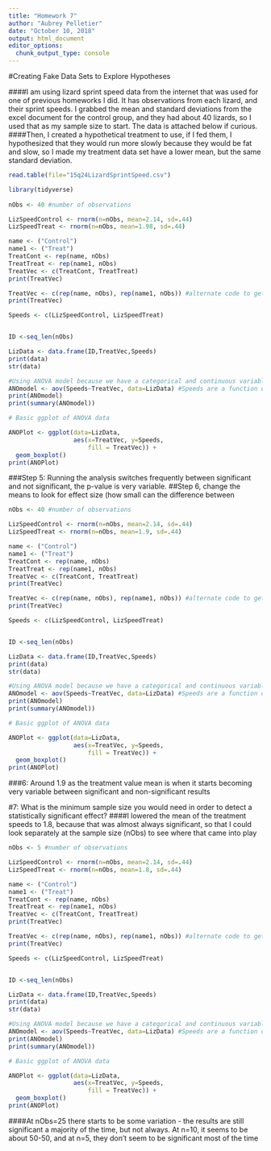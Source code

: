 ```yaml
---
title: "Homework 7"
author: "Aubrey Pelletier"
date: "October 10, 2018"
output: html_document
editor_options: 
  chunk_output_type: console
---
```

#Creating Fake Data Sets to Explore Hypotheses

####I am using lizard sprint speed data from the internet that was used for one of previous homeworks I did. It has observations from each lizard, and their sprint speeds. I grabbed the mean and standard deviations from the excel document for the control group, and they had about 40 lizards, so I used that as my sample size to start. The data is attached below if curious. 
####Then, I created a hypothetical treatment to use, if I fed them, I hypothesized that they would run more slowly because they would be fat and slow, so I made my treatment data set have a lower mean, but the same standard deviation.

```r
read.table(file="15q24LizardSprintSpeed.csv")
```

```r
library(tidyverse)
 
nObs <- 40 #number of observations

LizSpeedControl <- rnorm(n=nObs, mean=2.14, sd=.44)
LizSpeedTreat <- rnorm(n=nObs, mean=1.98, sd=.44)

name <- ("Control")
name1 <- ("Treat") 
TreatCont <- rep(name, nObs)
TreatTreat <- rep(name1, nObs)
TreatVec <- c(TreatCont, TreatTreat)
print(TreatVec)

TreatVec <- c(rep(name, nObs), rep(name1, nObs)) #alternate code to get TreatVec
print(TreatVec)

Speeds <- c(LizSpeedControl, LizSpeedTreat)


ID <-seq_len(nObs)

LizData <- data.frame(ID,TreatVec,Speeds)
print(data)
str(data)

#Using ANOVA model because we have a categorical and continuous variable
ANOmodel <- aov(Speeds~TreatVec, data=LizData) #Speeds are a function of TreatVec(treatment)
print(ANOmodel)
print(summary(ANOmodel))

# Basic ggplot of ANOVA data

ANOPlot <- ggplot(data=LizData,
                  aes(x=TreatVec, y=Speeds,
                      fill = TreatVec)) +
  geom_boxplot()
print(ANOPlot)


```

###Step 5: Running the analysis switches frequently between significant and not significant, the p-value is very variable.
##Step 6, change the means to look for effect size (how small can the difference between 

```r
nObs <- 40 #number of observations

LizSpeedControl <- rnorm(n=nObs, mean=2.14, sd=.44)
LizSpeedTreat <- rnorm(n=nObs, mean=1.9, sd=.44)

name <- ("Control")
name1 <- ("Treat") 
TreatCont <- rep(name, nObs)
TreatTreat <- rep(name1, nObs)
TreatVec <- c(TreatCont, TreatTreat)
print(TreatVec)

TreatVec <- c(rep(name, nObs), rep(name1, nObs)) #alternate code to get TreatVec
print(TreatVec)

Speeds <- c(LizSpeedControl, LizSpeedTreat)


ID <-seq_len(nObs)

LizData <- data.frame(ID,TreatVec,Speeds)
print(data)
str(data)

#Using ANOVA model because we have a categorical and continuous variable
ANOmodel <- aov(Speeds~TreatVec, data=LizData) #Speeds are a function of TreatVec(treatment)
print(ANOmodel)
print(summary(ANOmodel))

# Basic ggplot of ANOVA data

ANOPlot <- ggplot(data=LizData,
                  aes(x=TreatVec, y=Speeds,
                      fill = TreatVec)) +
  geom_boxplot()
print(ANOPlot)
```

###6: Around 1.9 as the treatment value mean is when it starts becoming very variable between significant and non-significant results

#7: What is the minimum sample size you would need in order to detect a statistically significant effect?
####I lowered the mean of the treatment speeds to 1.8, because that was almost always significant, so that I could look separately at the sample size (nObs) to see where that came into play
```r
nObs <- 5 #number of observations

LizSpeedControl <- rnorm(n=nObs, mean=2.14, sd=.44)
LizSpeedTreat <- rnorm(n=nObs, mean=1.8, sd=.44)

name <- ("Control")
name1 <- ("Treat") 
TreatCont <- rep(name, nObs)
TreatTreat <- rep(name1, nObs)
TreatVec <- c(TreatCont, TreatTreat)
print(TreatVec)

TreatVec <- c(rep(name, nObs), rep(name1, nObs)) #alternate code to get TreatVec
print(TreatVec)

Speeds <- c(LizSpeedControl, LizSpeedTreat)


ID <-seq_len(nObs)

LizData <- data.frame(ID,TreatVec,Speeds)
print(data)
str(data)

#Using ANOVA model because we have a categorical and continuous variable
ANOmodel <- aov(Speeds~TreatVec, data=LizData) #Speeds are a function of TreatVec(treatment)
print(ANOmodel)
print(summary(ANOmodel))

# Basic ggplot of ANOVA data

ANOPlot <- ggplot(data=LizData,
                  aes(x=TreatVec, y=Speeds,
                      fill = TreatVec)) +
  geom_boxplot()
print(ANOPlot)
```

####At nObs=25 there starts to be some variation - the results are still significant a majority of the time, but not always. At n=10, it seems to be about 50-50, and at n=5, they don't seem to be significant most of the time